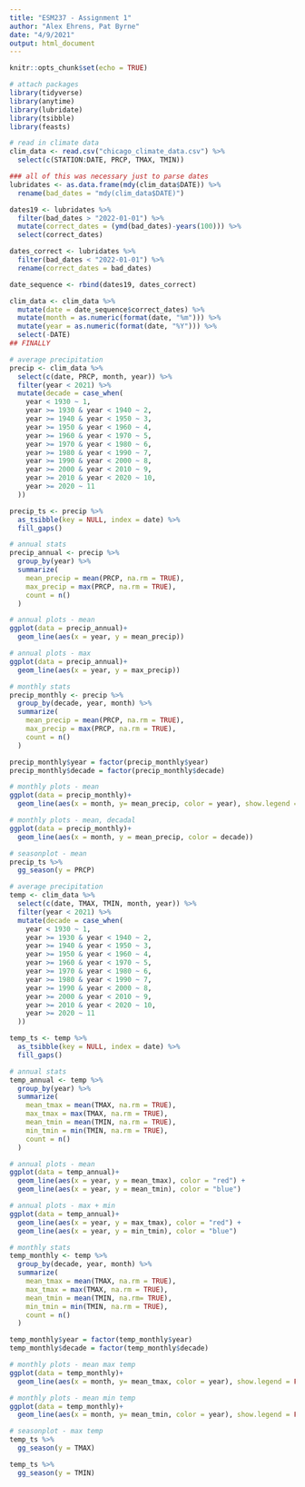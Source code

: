 ```yaml
---
title: "ESM237 - Assignment 1"
author: "Alex Ehrens, Pat Byrne"
date: "4/9/2021"
output: html_document
---
```


```r
knitr::opts_chunk$set(echo = TRUE)

# attach packages
library(tidyverse)
library(anytime)
library(lubridate)
library(tsibble)
library(feasts)
```

```r
# read in climate data
clim_data <- read.csv("chicago_climate_data.csv") %>% 
  select(c(STATION:DATE, PRCP, TMAX, TMIN))

### all of this was necessary just to parse dates
lubridates <- as.data.frame(mdy(clim_data$DATE)) %>% 
  rename(bad_dates = "mdy(clim_data$DATE)")

dates19 <- lubridates %>% 
  filter(bad_dates > "2022-01-01") %>% 
  mutate(correct_dates = (ymd(bad_dates)-years(100))) %>% 
  select(correct_dates)

dates_correct <- lubridates %>% 
  filter(bad_dates < "2022-01-01") %>% 
  rename(correct_dates = bad_dates)

date_sequence <- rbind(dates19, dates_correct)

clim_data <- clim_data %>% 
  mutate(date = date_sequence$correct_dates) %>% 
  mutate(month = as.numeric(format(date, "%m"))) %>% 
  mutate(year = as.numeric(format(date, "%Y"))) %>% 
  select(-DATE)
## FINALLY
```

```r
# average precipitation 
precip <- clim_data %>% 
  select(c(date, PRCP, month, year)) %>% 
  filter(year < 2021) %>% 
  mutate(decade = case_when(
    year < 1930 ~ 1,
    year >= 1930 & year < 1940 ~ 2,
    year >= 1940 & year < 1950 ~ 3,
    year >= 1950 & year < 1960 ~ 4,
    year >= 1960 & year < 1970 ~ 5,
    year >= 1970 & year < 1980 ~ 6,
    year >= 1980 & year < 1990 ~ 7,
    year >= 1990 & year < 2000 ~ 8,
    year >= 2000 & year < 2010 ~ 9,
    year >= 2010 & year < 2020 ~ 10,
    year >= 2020 ~ 11
  ))

precip_ts <- precip %>% 
  as_tsibble(key = NULL, index = date) %>% 
  fill_gaps()

# annual stats
precip_annual <- precip %>% 
  group_by(year) %>% 
  summarize(
    mean_precip = mean(PRCP, na.rm = TRUE),
    max_precip = max(PRCP, na.rm = TRUE),
    count = n()
  )

# annual plots - mean
ggplot(data = precip_annual)+
  geom_line(aes(x = year, y = mean_precip))

# annual plots - max
ggplot(data = precip_annual)+
  geom_line(aes(x = year, y = max_precip))

# monthly stats
precip_monthly <- precip %>% 
  group_by(decade, year, month) %>% 
  summarize(
    mean_precip = mean(PRCP, na.rm = TRUE),
    max_precip = max(PRCP, na.rm = TRUE),
    count = n()
  )

precip_monthly$year = factor(precip_monthly$year)
precip_monthly$decade = factor(precip_monthly$decade)

# monthly plots - mean
ggplot(data = precip_monthly)+
  geom_line(aes(x = month, y= mean_precip, color = year), show.legend = FALSE)

# monthly plots - mean, decadal
ggplot(data = precip_monthly)+
  geom_line(aes(x = month, y = mean_precip, color = decade))

# seasonplot - mean
precip_ts %>% 
  gg_season(y = PRCP)

```

```r
# average precipitation 
temp <- clim_data %>% 
  select(c(date, TMAX, TMIN, month, year)) %>% 
  filter(year < 2021) %>% 
  mutate(decade = case_when(
    year < 1930 ~ 1,
    year >= 1930 & year < 1940 ~ 2,
    year >= 1940 & year < 1950 ~ 3,
    year >= 1950 & year < 1960 ~ 4,
    year >= 1960 & year < 1970 ~ 5,
    year >= 1970 & year < 1980 ~ 6,
    year >= 1980 & year < 1990 ~ 7,
    year >= 1990 & year < 2000 ~ 8,
    year >= 2000 & year < 2010 ~ 9,
    year >= 2010 & year < 2020 ~ 10,
    year >= 2020 ~ 11
  ))

temp_ts <- temp %>% 
  as_tsibble(key = NULL, index = date) %>%
  fill_gaps()

# annual stats
temp_annual <- temp %>% 
  group_by(year) %>% 
  summarize(
    mean_tmax = mean(TMAX, na.rm = TRUE),
    max_tmax = max(TMAX, na.rm = TRUE),
    mean_tmin = mean(TMIN, na.rm = TRUE),
    min_tmin = min(TMIN, na.rm = TRUE),
    count = n()
  )

# annual plots - mean
ggplot(data = temp_annual)+
  geom_line(aes(x = year, y = mean_tmax), color = "red") +
  geom_line(aes(x = year, y = mean_tmin), color = "blue")

# annual plots - max + min
ggplot(data = temp_annual)+
  geom_line(aes(x = year, y = max_tmax), color = "red") +
  geom_line(aes(x = year, y = min_tmin), color = "blue")

# monthly stats
temp_monthly <- temp %>% 
  group_by(decade, year, month) %>% 
  summarize(
    mean_tmax = mean(TMAX, na.rm = TRUE),
    max_tmax = max(TMAX, na.rm = TRUE),
    mean_tmin = mean(TMIN, na.rm= TRUE),
    min_tmin = min(TMIN, na.rm = TRUE),
    count = n()
  )

temp_monthly$year = factor(temp_monthly$year)
temp_monthly$decade = factor(temp_monthly$decade)

# monthly plots - mean max temp
ggplot(data = temp_monthly)+
  geom_line(aes(x = month, y= mean_tmax, color = year), show.legend = FALSE)

# monthly plots - mean min temp
ggplot(data = temp_monthly)+
  geom_line(aes(x = month, y= mean_tmin, color = year), show.legend = FALSE)

# seasonplot - max temp
temp_ts %>% 
  gg_season(y = TMAX)

temp_ts %>% 
  gg_season(y = TMIN)
```

